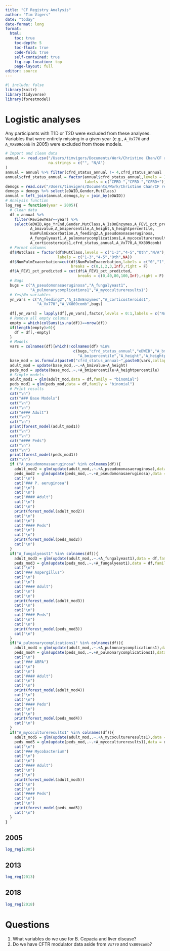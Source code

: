 ```yaml
---
title: "CF Registry Analysis"
author: "Tim Vigers"
date: "today"
date-format: long
format:
  html:
    toc: true
    toc-depth: 5
    toc-float: true
    code-fold: true
    self-contained: true
    fig-cap-location: top
    page-layout: full
editor: source
---
```


```r
#| include: false
library(knitr)
library(tidyverse)
library(forestmodel)
```

# Logistic analyses

Any participants with T1D or T2D were excluded from these analyses. Variables that were entirely missing in a given year (e.g., `A_Vx770` and `A_VX809comb` in 2005) were excluded from those models.

```r
# Import and clean data
annual <- read.csv("/Users/timvigers/Documents/Work/Christine Chan/CF registry data/CFF19_Annualized_Del1.csv",
                   na.strings = c("", "N/A")
)
annual = annual %>% filter(cfrd_status_annual != 4,cfrd_status_annual != 5)
annual$cfrd_status_annual = factor(annual$cfrd_status_annual,levels = 1:3,
                                   labels = c("CFRD-","CFRD-","CFRD+"))
demogs = read.csv("/Users/timvigers/Documents/Work/Christine Chan/CF registry data/CFF19_DemogCFDiag_Del1.csv")
demogs = demogs %>% select(eDWID,Gender,MutClass)
annual = left_join(annual,demogs,by = join_by(eDWID))
# Analysis function
log_reg = function(year = 2005){
  # Clean data
  df = annual %>% 
    filter(ReviewYear==year) %>%
    select(eDWID,Age_YrEnd,Gender,MutClass,A_IsOnEnzymes,A_FEV1_pct_predicted,
           A_bmivalue,A_bmipercentile,A_height,A_heightpercentile,
           NumPulmExacerbation,A_feeding2,A_pseudomonasaeruginosa,
           A_fungalyeast1,A_pulmonarycomplications1,A_mycocultureresults1,
           A_corticosteroids1,cfrd_status_annual,A_Vx770,A_VX809comb)
  # Format columns
  df$MutClass = factor(df$MutClass,levels = c("1-3","4-5","Oth","N/A"),
                       labels = c("1-3","4-5","Oth",NA))
  df$NumPulmExacerbation=cut(df$NumPulmExacerbation,labels = c("0","1","2",">=3"),
                             breaks = c(0,1,2,3,Inf),right = F)
  df$A_FEV1_pct_predicted = cut(df$A_FEV1_pct_predicted,
                                breaks = c(0,40,80,100,Inf),right = F)
  # Bugs
  bugs = c("A_pseudomonasaeruginosa","A_fungalyeast1",
           "A_pulmonarycomplications1","A_mycocultureresults1")
  # Yes/No variables
  yn_vars = c("A_feeding2","A_IsOnEnzymes","A_corticosteroids1",
              "A_Vx770","A_VX809comb",bugs)
  
  df[,yn_vars] = lapply(df[,yn_vars],factor,levels = 0:1,labels = c("No","Yes"))
  # Remove all empty columns
  empty = which(colSums(is.na(df))==nrow(df))
  if(length(empty)>0){
    df = df[,-empty]
  }
  # Models
  vars = colnames(df)[which(!colnames(df) %in% 
                              c(bugs,"cfrd_status_annual","eDWID","A_bmivalue",
                                "A_bmipercentile","A_height","A_heightpercentile"))]
  base_mod = as.formula(paste0("cfrd_status_annual~",paste0(vars,collapse = "+")))
  adult_mod = update(base_mod,.~.+A_bmivalue+A_height)
  peds_mod = update(base_mod,.~.+A_bmipercentile+A_heightpercentile)
  # Simple models
  adult_mod1 = glm(adult_mod,data = df,family = "binomial")
  peds_mod1 = glm(peds_mod,data = df,family = "binomial")
  # Print results
  cat("\n")
  cat("### Base Models")
  cat("\n")
  cat("\n")
  cat("#### Adult")
  cat("\n")
  cat("\n")
  print(forest_model(adult_mod1))
  cat("\n")
  cat("\n")
  cat("#### Peds")
  cat("\n")
  cat("\n")
  print(forest_model(peds_mod1))
  cat("\n")
  if ("A_pseudomonasaeruginosa" %in% colnames(df)){
    adult_mod2 = glm(update(adult_mod,.~.+A_pseudomonasaeruginosa),data = df,family = "binomial")
    peds_mod2 = glm(update(peds_mod,.~.+A_pseudomonasaeruginosa),data = df,family = "binomial")
    cat("\n")
    cat("### P. aeruginosa")
    cat("\n")
    cat("\n")
    cat("#### Adult")
    cat("\n")
    cat("\n")
    print(forest_model(adult_mod2))
    cat("\n")
    cat("\n")
    cat("#### Peds")
    cat("\n")
    cat("\n")
    print(forest_model(peds_mod2))
    cat("\n")
  }
  if("A_fungalyeast1" %in% colnames(df)){
    adult_mod3 = glm(update(adult_mod,.~.+A_fungalyeast1),data = df,family = "binomial")
    peds_mod3 = glm(update(peds_mod,.~.+A_fungalyeast1),data = df,family = "binomial")
    cat("\n")
    cat("### Aspergillus")
    cat("\n")
    cat("\n")
    cat("#### Adult")
    cat("\n")
    cat("\n")
    print(forest_model(adult_mod3))
    cat("\n")
    cat("\n")
    cat("#### Peds")
    cat("\n")
    cat("\n")
    print(forest_model(peds_mod3))
    cat("\n")
  }
  if("A_pulmonarycomplications1" %in% colnames(df)){
    adult_mod4 = glm(update(adult_mod,.~.+A_pulmonarycomplications1),data = df,family = "binomial")
    peds_mod4 = glm(update(peds_mod,.~.+A_pulmonarycomplications1),data = df,family = "binomial")
    cat("\n")
    cat("### ABPA")
    cat("\n")
    cat("\n")
    cat("#### Adult")
    cat("\n")
    cat("\n")
    print(forest_model(adult_mod4))
    cat("\n")
    cat("\n")
    cat("#### Peds")
    cat("\n")
    cat("\n")
    print(forest_model(peds_mod4))
    cat("\n")
  }
  if("A_mycocultureresults1" %in% colnames(df)){
    adult_mod5 = glm(update(adult_mod,.~.+A_mycocultureresults1),data = df,family = "binomial")
    peds_mod5 = glm(update(peds_mod,.~.+A_mycocultureresults1),data = df,family = "binomial")
    cat("\n")
    cat("### Mycobacterium")
    cat("\n")
    cat("\n")
    cat("#### Adult")
    cat("\n")
    cat("\n")
    print(forest_model(adult_mod5))
    cat("\n")
    cat("\n")
    cat("#### Peds")
    cat("\n")
    cat("\n")
    print(forest_model(peds_mod5))
    cat("\n")
  }
}
```

## 2005

```r
log_reg(2005)
```

## 2013

```r
log_reg(2013)
```

## 2018

```r
log_reg(2018)
```

# Questions

1. What variables do we use for B. Cepacia and liver disease?
2. Do we have CFTR modulator data aside from `Vx770` and `Vx809comb`?
